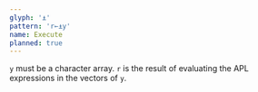 ```yaml
---
glyph: '⍎'
pattern: 'r←⍎y'
name: Execute
planned: true
---
```


`y` must be a character array. `r` is the result of evaluating the APL expressions in the vectors of `y`.